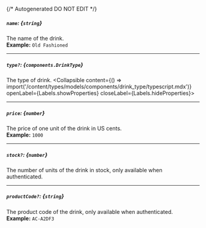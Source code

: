 {/* Autogenerated DO NOT EDIT  */}

##### `name`: *{`string`}*
The name of the drink.
<br/>
**Example:** `Old Fashioned`

---
##### `type?`: *{`components.DrinkType`}*
The type of drink.
<Collapsible content={() => import('/content/types/models/components/drink_type/typescript.mdx')} openLabel={Labels.showProperties} closeLabel={Labels.hideProperties}>
</Collapsible>

---
##### `price`: *{`number`}*
The price of one unit of the drink in US cents.
<br/>
**Example:** `1000`

---
##### `stock?`: *{`number`}*
The number of units of the drink in stock, only available when authenticated.

---
##### `productCode?`: *{`string`}*
The product code of the drink, only available when authenticated.
<br/>
**Example:** `AC-A2DF3`


